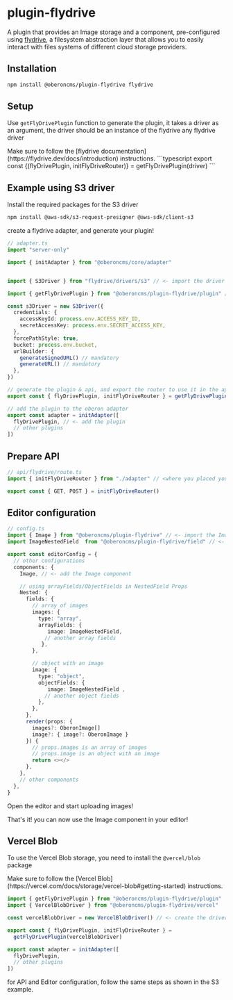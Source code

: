 
# plugin-flydrive

A plugin that provides an Image storage and a component, pre-configured using
[flydrive](https://flydrive.dev/docs/introduction), a filesystem abstraction
layer that allows you to easily interact with files systems of different cloud
storage providers.

## Installation

```sh npm2yarn
npm install @oberoncms/plugin-flydrive flydrive
```

## Setup

Use `getFlyDrivePlugin` function to generate the plugin, it takes a driver as an
argument, the driver should be an instance of the flydrive any flydrive driver

<Callout type="info" emoji="ℹ️">
  Make sure to follow the [flydrive
  documentation](https://flydrive.dev/docs/introduction) instructions.
</Callout>
```typescript export const {(flyDrivePlugin, initFlyDriveRouter)} = getFlyDrivePlugin(driver)
```

## Example using S3 driver

Install the required packages for the S3 driver

```sh npm2yarn
npm install @aws-sdk/s3-request-presigner @aws-sdk/client-s3
```

create a flydrive adapter, and generate your plugin!

```typescript
// adapter.ts
import "server-only"

import { initAdapter } from "@oberoncms/core/adapter"


import { S3Driver } from "flydrive/drivers/s3" // <- import the driver you want to use

import { getFlyDrivePlugin } from "@oberoncms/plugin-flydrive/plugin" // <- import the plugin

const s3Driver = new S3Driver({
  credentials: {
    accessKeyId: process.env.ACCESS_KEY_ID,
    secretAccessKey: process.env.SECRET_ACCESS_KEY,
  },
  forcePathStyle: true,
  bucket: process.env.bucket,
  urlBuilder: {
    generateSignedURL() // mandatory
    generateURL() // mandatory
  },
})

// generate the plugin & api, and export the router to use it in the api
export const { flyDrivePlugin, initFlyDriveRouter } = getFlyDrivePlugin(s3Driver)

// add the plugin to the oberon adapter
export const adapter = initAdapter([
  flyDrivePlugin, // <- add the plugin
  // other plugins
])
```

## Prepare API

```typescript
// api/flydrive/route.ts
import { initFlyDriveRouter } from "./adapter" // <where you placed your adapter.ts>

export const { GET, POST } = initFlyDriveRouter()
```

## Editor configuration

```typescript
// config.ts
import { Image } from "@oberoncms/plugin-flydrive" // <- import the Image component
import ImageNestedField  from "@oberoncms/plugin-flydrive/field" // <- import the nested field

export const editorConfig = {
  // other configurations
  components: {
    Image, // <- add the Image component

    // using arrayFields/ObjectFields in NestedField Props
    Nested: {
      fields: {
        // array of images
        images: {
          type: "array",
          arrayFields: {
             image: ImageNestedField,
            // another array fields
           },
        },

        // object with an image
        image: {
          type: "object",
          objectFields: {
             image: ImageNestedField ,
            // another object fields
          },
        },
      },
      render(props: {
        images?: OberonImage[]
        image?: { image?: OberonImage }
      }) {
        // props.images is an array of images
        // props.image is an object with an image
        return <></>
      },
    },
    // other components
  },
}
```

Open the editor and start uploading images!

That's it! you can now use the Image component in your editor!

## Vercel Blob

To use the Vercel Blob storage, you need to install the `@vercel/blob` package

<Callout type="info" emoji="ℹ️">
  Make sure to follow the [Vercel
  Blob](https://vercel.com/docs/storage/vercel-blob#getting-started)
  instructions.
</Callout>

```typescript
import { getFlyDrivePlugin } from "@oberoncms/plugin-flydrive/plugin"
import { VercelBlobDriver } from "@oberoncms/plugin-flydrive/vercel"

const vercelBlobDriver = new VercelBlobDriver() // <- create the driver, it will consume token from the environment

export const { flyDrivePlugin, initFlyDriveRouter } =
  getFlyDrivePlugin(vercelBlobDriver)

export const adapter = initAdapter([
  flyDrivePlugin,
  // other plugins
])
```

for API and Editor configuration, follow the same steps as shown in the S3
example.
